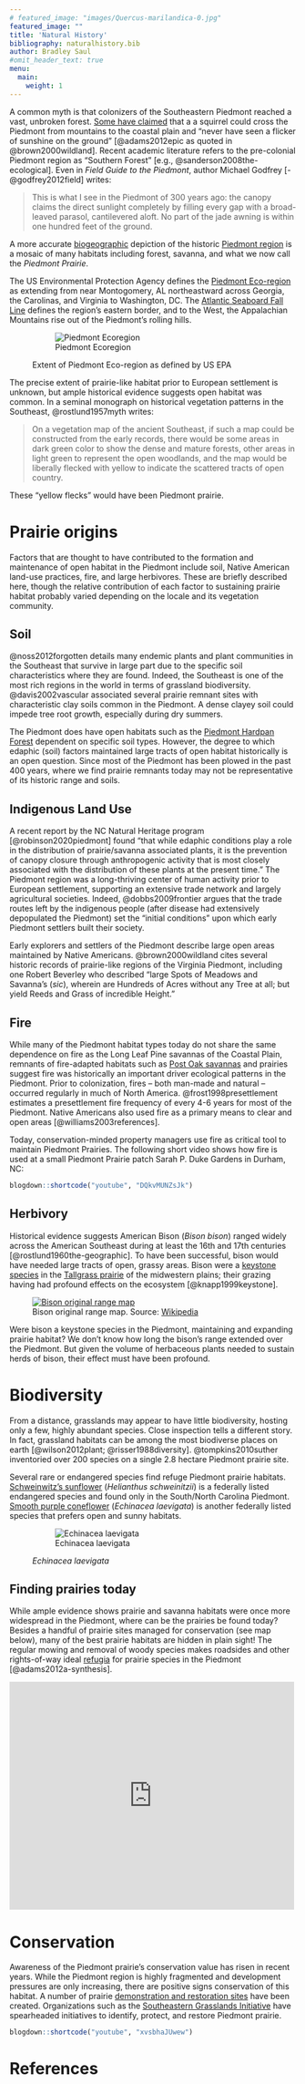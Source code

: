 ```yaml
---
# featured_image: "images/Quercus-marilandica-0.jpg"
featured_image: ""
title: 'Natural History'
bibliography: naturalhistory.bib
author: Bradley Saul
#omit_header_text: true
menu:
  main:
    weight: 1
---
```


A common myth is that colonizers of the Southeastern Piedmont reached a vast, unbroken forest. [Some have claimed](https://www.youtube.com/watch?v=rXJmR1GjE50) that a a squirrel could cross the Piedmont from mountains to the coastal plain and "never have seen a flicker of sunshine on the ground" [@adams2012epic as quoted in @brown2000wildland]. Recent academic literature refers to the pre-colonial Piedmont region as "Southern Forest" [e.g., @sanderson2008the-ecological]. Even in _Field Guide to the Piedmont_, author Michael Godfrey [-@godfrey2012field] writes:

> This is what I see in the Piedmont of 300 years ago: the canopy claims the direct sunlight completely by filling every gap with a broad-leaved parasol, cantilevered aloft. No part of the jade awning is within one hundred feet of the ground.

A more accurate [biogeographic](https://en.wikipedia.org/wiki/Biogeography) depiction of the historic [Piedmont region](https://uncpress.org/book/9780807846711/field-guide-to-the-piedmont/) is a mosaic of many habitats including forest, savanna, and what we now call the *Piedmont Prairie*.

The US Environmental Protection Agency defines the [Piedmont Eco-region](https://www.epa.gov/eco-research/ecoregions-north-america) as extending from near Montogomery, AL northeastward across Georgia, the Carolinas, and Virginia to Washington, DC.  The [Atlantic Seaboard Fall Line](https://en.wikipedia.org/wiki/Atlantic_Seaboard_Fall_Line) defines the region's eastern border, and to the West, the Appalachian Mountains rise out of the Piedmont's rolling hills.

<figure>
![Piedmont Ecoregion](/images/map-piedmont.png)
 <figcaption>
    Extent of Piedmont Eco-region as defined by US EPA
 </figcaption>
</figure>

The precise extent of prairie-like habitat prior to European settlement is unknown, but ample historical evidence suggests open habitat was common. In a seminal monograph on historical vegetation patterns in the Southeast, @rostlund1957myth writes:

> On a vegetation map of the ancient Southeast, if such a map could be constructed from the early records, there would be some areas in dark green color to show the dense and mature forests, other areas in light green to represent the open woodlands, and the map would be liberally flecked with yellow to indicate the scattered tracts of open country. 

These "yellow flecks" would have been Piedmont prairie.

# Prairie origins

Factors that are thought to have contributed to the formation and maintenance of open habitat in the Piedmont include soil, Native American land-use practices, fire, and large herbivores. These are briefly described here, though the relative contribution of each factor to sustaining prairie habitat probably varied depending on the locale and its vegetation community.

## Soil

@noss2012forgotten details many endemic plants and plant communities in the Southeast that survive in large part due to the specific soil characteristics where they are found. Indeed, the Southeast is one of the most rich regions in the world in terms of grassland biodiversity. @davis2002vascular associated several prairie remnant sites with characteristic clay soils common in the Piedmont. A dense clayey soil could impede tree root growth, especially during dry summers. 

The Piedmont does have open habitats such as the [Piedmont Hardpan Forest](https://explorer.natureserve.org/Taxon/ELEMENT_GLOBAL.2.723218/Piedmont_Hardpan_Woodland_and_Forest) dependent on specific soil types. However, the degree to which edaphic (soil) factors maintained large tracts of open habitat historically is an open question. Since most of the Piedmont has been plowed in the past 400 years, where we find prairie remnants today may not be representative of its historic range and soils.

## Indigenous Land Use

A recent report by the NC Natural Heritage program [@robinson2020piedmont] found "that while edaphic conditions play a role in the distribution of prairie/savanna associated plants, it is the prevention of canopy closure through anthropogenic activity that is most closely associated with the distribution of these plants at the present time." The Piedmont region was a long-thriving center of human activity prior to European settlement, supporting an extensive trade network and largely agricultural societies. Indeed, @dobbs2009frontier argues that the trade routes left by the indigenous people (after disease had extensively depopulated the Piedmont) set the "initial conditions" upon which early Piedmont settlers built their society.

Early explorers and settlers of the Piedmont describe large open areas maintained by Native Americans. @brown2000wildland cites several historic records of prairie-like regions of the Virginia Piedmont, including one Robert Beverley who described "large Spots of Meadows and Savanna’s (*sic*), wherein are Hundreds of Acres without any Tree at all; but yield Reeds and Grass of incredible Height."

## Fire

While many of the Piedmont habitat types today do not share the same dependence on fire as the Long Leaf Pine savannas of the Coastal Plain, remnants of fire-adapted habitats such as [Post Oak savannas](https://www.fs.usda.gov/recarea/scnfs/recarea/?recid=47217) and prairies suggest fire was historically an important driver ecological patterns in the Piedmont. Prior to colonization, fires -- both man-made and natural -- occurred regularly in much of North America. @frost1998presettlement estimates a presettlement fire frequency of every 4-6 years for most of the Piedmont. Native Americans also used fire as a primary means to clear and open areas [@williams2003references].

Today, conservation-minded property managers use fire as critical tool to maintain Piedmont Prairies. The following short video shows how fire is used at a small Piedmont Prairie patch Sarah P. Duke Gardens in Durham, NC:   

```r
blogdown::shortcode("youtube", "DQkvMUNZsJk")
```

## Herbivory

Historical evidence suggests American Bison (*Bison bison*) ranged widely across the American Southeast during at least the 16th and 17th centuries [@rostlund1960the-geographic]. To have been successful, bison would have needed large tracts of open, grassy areas. Bison were a [keystone species](https://en.wikipedia.org/wiki/Keystone_species) in the [Tallgrass prairie](https://en.wikipedia.org/wiki/Tallgrass_prairie) of the midwestern plains; their grazing having had profound effects on the ecosystem [@knapp1999keystone]. 

<figure>
<a title="Cephas, CC BY-SA 3.0 &lt;https://creativecommons.org/licenses/by-sa/3.0&gt;, via Wikimedia Commons" href="https://commons.wikimedia.org/wiki/File:Bison_original_range_map.svg"><img alt="Bison original range map" src="https://upload.wikimedia.org/wikipedia/commons/thumb/c/ca/Bison_original_range_map.svg/512px-Bison_original_range_map.svg.png"></a>
 <figcaption>
    Bison original range map. Source: <a href="https://commons.wikimedia.org/wiki/File:Bison_original_range_map.svg#file">Wikipedia</a>
 </figcaption>
</figure>

Were bison a keystone species in the Piedmont, maintaining and expanding prairie habitat? We don't know how long the bison's range extended over the Piedmont. But given the volume of herbaceous plants needed to sustain herds of bison, their effect must have been profound.

# Biodiversity

From a distance, grasslands may appear to have little biodiversity, hosting only a few, highly abundant species. Close inspection tells a different story. In fact, grassland habitats can be among the most biodiverse places on earth [@wilson2012plant; @risser1988diversity]. @tompkins2010suther inventoried over 200 species on a single 2.8 hectare Piedmont prairie site.  

Several rare or endangered species find refuge Piedmont prairie habitats. [Schweinwitz's sunflower](https://en.wikipedia.org/wiki/Helianthus_schweinitzii) (*Helianthus schweinitzii*) is a federally listed endangered species and found only in the South/North Carolina Piedmont. [Smooth purple coneflower](https://en.wikipedia.org/wiki/Echinacea_laevigata) (*Echinacea laevigata*) is another federally listed species that prefers open and sunny habitats.

<figure>
![Echinacea laevigata](https://upload.wikimedia.org/wikipedia/commons/0/07/Echinacea_laevigata.jpg)
 <figcaption>
  *Echinacea laevigata*
 </figcaption>
</figure>

## Finding prairies today

While ample evidence shows prairie and savanna habitats were once more widespread in the Piedmont, where can be the prairies be found today? Besides a handful of prairie sites managed for conservation (see map below), many of the best prairie habitats are hidden in plain sight! The regular mowing and removal of woody species makes roadsides and other rights-of-way ideal [refugia](https://en.wikipedia.org/wiki/Refugium_(population_biology)) for prairie species in the Piedmont [@adams2012a-synthesis].

<iframe width="500" height="400" frameborder="0" scrolling="no" marginheight="0" marginwidth="0"
src="http://arcgis.com/apps/webappviewer/index.html?id=12a3df46c043405eb1d772bf1098e4f6"></iframe>

# Conservation

Awareness of the Piedmont prairie's conservation value has risen in recent years. While the Piedmont region is highly fragmented and development pressures are only increasing, there are positive signs conservation of this habitat. A number of prairie [demonstration and restoration sites](/get-involved#restoration-and-demonstration-projects) have been created.
Organizations such as the [Southeastern Grasslands Initiative](https://www.segrasslands.org/piedmont) have spearheaded initiatives to identify, protect, and restore Piedmont prairie. 

```r
blogdown::shortcode("youtube", "xvsbhaJUwew")
```

# References
